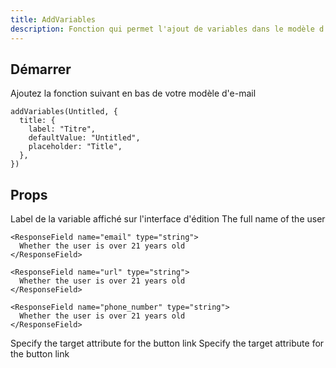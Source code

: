 ```yaml
---
title: AddVariables
description: Fonction qui permet l'ajout de variables dans le modèle d'email
---
```


## Démarrer

Ajoutez la fonction suivant en bas de votre modèle d'e-mail

```tsx
addVariables(Untitled, {
  title: {
    label: "Titre",
    defaultValue: "Untitled",
    placeholder: "Title",
  },
})
```

## Props

<ResponseField name="label" type="string" required>
  Label de la variable affiché sur l'interface d'édition
</ResponseField>

<ResponseField name="type" type="Variable Type">
  <Expandable title="properties">
    <ResponseField name="string" type="string">
      The full name of the user
    </ResponseField>

    <ResponseField name="email" type="string">
      Whether the user is over 21 years old
    </ResponseField>

    <ResponseField name="url" type="string">
      Whether the user is over 21 years old
    </ResponseField>

    <ResponseField name="phone_number" type="string">
      Whether the user is over 21 years old
    </ResponseField>
  </Expandable>
</ResponseField>

<ResponseField name="defaultValue" type="string">
  Specify the target attribute for the button link
</ResponseField>

<ResponseField name="placeholder" type="string">
  Specify the target attribute for the button link
</ResponseField>
